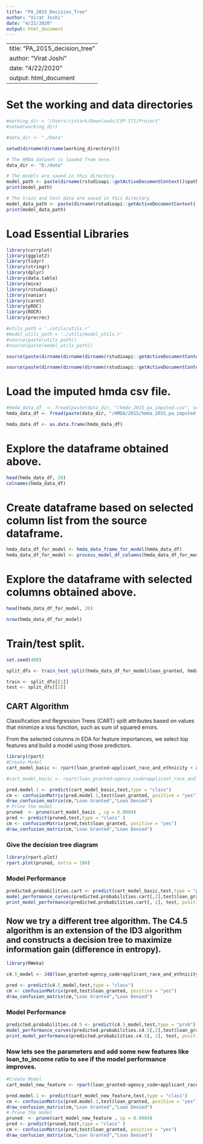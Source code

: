 ```yaml
---
title: "PA_2015_Decision_Tree"
author: "Virat Joshi"
date: "4/22/2020"
output: html_document
---
```

---
title: "PA_2015_decision_tree"
author: "Virat Joshi"
date: "4/22/2020"
output: html_document
---

# Set the working and data directories
```r
#working_dir = "/Users/vjstark/Downloads/CSP-571/Project"
#setwd(working_dir)

#data_dir <- "./Data"

setwd(dirname(dirname(working_directory)))

# The HMDA dataset is loaded from here.
data_dir <- "D:/data"

```

```r
# The models are saved in this directory.
model_path <- paste(dirname(rstudioapi::getActiveDocumentContext()$path), "models", sep = "/")
print(model_path)

# The train and test data are saved in this directory
model_data_path <- paste(dirname(rstudioapi::getActiveDocumentContext()$path), "data", sep = "/")
print(model_data_path)

```


# Load Essential Libraries
```r
library(corrplot)
library(ggplot2)
library(tidyr)
library(stringr)
library(dplyr)
library(data.table)
library(mice)
library(rstudioapi)    
library(naniar)
library(caret)
library(pROC)
library(ROCR)
library(precrec)

#utils_path = './utils/utils.r'
#model_utils_path = './utils/model_utils.r'
#source(paste(utils_path))
#source(paste(model_utils_path))

source(paste(dirname(dirname(dirname(rstudioapi::getActiveDocumentContext()$path))), "utils/utils.r", sep="/"))

source(paste(dirname(dirname(dirname(rstudioapi::getActiveDocumentContext()$path))), "utils/model_utils.r", sep="/"))

```

# Load the imputed hmda csv file.
```r
#hmda_data_df_ <- fread(paste(data_dir, "/hmda_2015_pa_imputed.csv", sep=""))
hmda_data_df <- fread(paste(data_dir, "/HMDA/2015/hmda_2015_pa_imputed.csv", sep = ""))

hmda_data_df <- as.data.frame(hmda_data_df)
```

# Explore the dataframe obtained above.
```r
head(hmda_data_df, 20)
colnames(hmda_data_df)
```


# Create dataframe based on selected column list from the source dataframe.
```r
hmda_data_df_for_model <- hmda_data_frame_for_model(hmda_data_df)
hmda_data_df_for_model <- process_model_df_columns(hmda_data_df_for_model)

```


# Explore the dataframe with selected columns obtained above.

```r
head(hmda_data_df_for_model, 20)

nrow(hmda_data_df_for_model)

```


# Train/test split.
```r
set.seed(400)

split_dfs <- train_test_split(hmda_data_df_for_model$loan_granted, hmda_data_df_for_model)

train <- split_dfs[[1]]
test <- split_dfs[[2]]
```


## CART Algorithm
Classification and Regression Trees (CART) split attributes based on values that minimize a loss function, such as sum of squared errors.

From the selected columns in EDA for feature importances, we select top features and build a model using those predictors. 
```r
library(rpart)
#Create Model
cart_model_basic <- rpart(loan_granted~applicant_race_and_ethnicity + applicant_income_000s + loan_amount_000s + preapproval + co_applicant_present + minority_population + loan_purpose + tract_to_msamd_income + applicant_sex + property_type + owner_occupancy + agency_code + rate_spread + respondent_id ,train, control = rpart.control(cp = 0))

#cart_model_basic <- rpart(loan_granted~agency_code+applicant_race_and_ethnicity+applicant_income_000s+county_code,train,control = rpart.control(cp = 0))

pred.model.1 <- predict(cart_model_basic,test,type = "class")
cm <- confusionMatrix(pred.model.1,test$loan_granted, positive = "yes")
draw_confusion_matrix(cm,"Loan Granted","Loan Denied")
# Prune the model
pruned  <- prune(cart_model_basic , cp = 0.0084)
pred <- predict(pruned,test,type = "class" )
cm <- confusionMatrix(pred,test$loan_granted, positive = "yes")
draw_confusion_matrix(cm,"Loan Granted","Loan Denied")
```

### Give the decision tree diagram
```r
library(rpart.plot)
rpart.plot(pruned, extra = 106)
```


### Model Performance
```r
predicted.probabilities.cart <- predict(cart_model_basic,test,type = "prob")
model_performance_curves(predicted.probabilities.cart[,2],test$loan_granted)
print_model_performance(predicted.probabilities.cart[, 2], test, positive = "yes", negative = "no", threshold = 0.5)
```


## Now we try a different tree algorithm. The C4.5 algorithm is an extension of the ID3 algorithm and constructs a decision tree to maximize information gain (difference in entropy).

```r
library(RWeka)

c4.5_model <- J48(loan_granted~agency_code+applicant_race_and_ethnicity+county_code+applicant_sex+applicant_income_000s+loan_purpose+owner_occupancy+hud_median_family_income,train)

pred <- predict(c4.5_model,test,type = "class")
cm <- confusionMatrix(pred,test$loan_granted, positive = "yes")
draw_confusion_matrix(cm,"Loan Granted","Loan Denied")
```

### Model Performance
```r
predicted.probabilities.c4.5 <- predict(c4.5_model,test,type = "prob")
model_performance_curves(predicted.probabilities.c4.5[,2],test$loan_granted)
print_model_performance(predicted.probabilities.c4.5[, 2], test, positive = "yes", negative = "no", threshold = 0.5)
```

### Now lets see the parameters and add some new features like loan_to_income ratio to see if the model performance improves.

```r
#Create Model
cart_model_new_feature <- rpart(loan_granted~agency_code+applicant_race_and_ethnicity+log_applicant_income_000s+log_loan_amount_000s+county_code+loan_to_income_ratio+hud_median_family_income+applicant_sex,train,control = rpart.control(cp = 0))

pred.model.1 <- predict(cart_model_new_feature,test,type = "class")
cm <- confusionMatrix(pred.model.1,test$loan_granted, positive = "yes")
draw_confusion_matrix(cm,"Loan Granted","Loan Denied")
# Prune the model
pruned  <- prune(cart_model_new_feature , cp = 0.0084)
pred <- predict(pruned,test,type = "class" )
cm <- confusionMatrix(pred,test$loan_granted, positive = "yes")
draw_confusion_matrix(cm,"Loan Granted","Loan Denied")
```